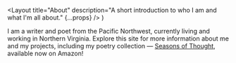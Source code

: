   <Layout
    title="About"
    description="A short introduction to who I am and what I'm all about."
    {...props}
  />
)

I am a writer and poet from the Pacific Northwest, currently living and working in Northern Virginia. Explore this site for more information about me and my projects, including my poetry collection &mdash; [Seasons of Thought](/poetry/seasons-of-thought), available now on Amazon!

